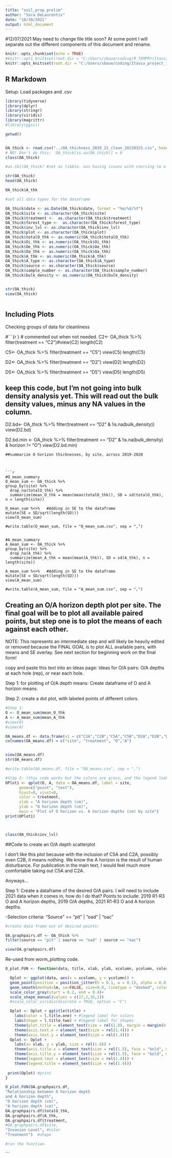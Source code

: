 ```yaml
---
title: "soil_prop_prelim"
author: "Sara DeLaurentis"
date: "10/30/2021"
output: html_document
---
```


#12/07/2021 May need to change file title soon? At some point I will separate out the different components of this document and rename.
```r
knitr::opts_chunk$set(echo = TRUE)
#knitr::opts_knit$set(root.dir = "C:/Users/sbaue/coding/R_TEMPRY/Itasca_project_19-21") #for home desktop
knitr::opts_knit$set(root.dir = "C:/Users/sbaue/coding/Itasca_project_19-20") #for Lenovo Flex. Need to change the "20" to "21".


```


## R Markdown
Setup: Load packages and .csv

```r
library(tidyverse)
library(dplyr)
library(stringr)
library(viridis)
library(magrittr)
#library(ggsci)

getwd()


OA_thick <- read.csv("../OA_thickness_2019_21_clean_20230325.csv", header=T, na.strings=c("", " ", "NA"))
# NO! Don't do this:  OA_thick[is.na(OA_thick)] = 0
class(OA_thick)

#as.tbl(OA_thick) #set as tibble. was having issues with coercing to a dataframe (using as.data.frame)

str(OA_thick)
head(OA_thick)

OA_thick$A_thk

#set all data types for the dataframe

OA_thick$date <- as.Date(OA_thick$date, format = "%m/%d/%Y")
OA_thick$site <- as.character(OA_thick$site)
OA_thick$treatment <-  as.character(OA_thick$treatment)
OA_thick$forest_type <-  as.character(OA_thick$forest_type)
OA_thick$inv_lvl <- as.character(OA_thick$inv_lvl)
OA_thick$plot <- as.character(OA_thick$plot)
OA_thick$totalO_thk <- as.numeric(OA_thick$totalO_thk)
OA_thick$Oi_thk <- as.numeric(OA_thick$Oi_thk)
OA_thick$Oe_thk <- as.numeric(OA_thick$Oe_thk)
OA_thick$Oa_thk <- as.numeric(OA_thick$Oa_thk)
OA_thick$A_thk <- as.numeric(OA_thick$A_thk)
OA_thick$A_type <- as.character(OA_thick$A_type)
OA_thick$source <- as.character(OA_thick$source)
OA_thick$sample_number <- as.character(OA_thick$sample_number)
OA_thick$bulk_density <- as.numeric(OA_thick$bulk_density)


str(OA_thick)
view(OA_thick)

```


 
```r


```



## Including Plots

Checking groups of data for cleanliness

#```{r } # commented out when not needed.
C2<- OA_thick %>% filter(treatment == "C2")#view(C2)
length(C2)

C5<- OA_thick %>% filter(treatment == "C5")
view(C5)
length(C5)

D2<- OA_thick %>% filter(treatment == "D2")
view(D2)
length(D2)

D5<- OA_thick %>% filter(treatment == "D5")
view(D5)
length(D5)




## keep this code, but I'm not going into bulk density analysis yet. This will read out the bulk density values, minus any NA values in the column.
D2.bd<- OA_thick %>% 
  filter(treatment == "D2" & !is.na(bulk_density))
view(D2.bd)

D2.bd.min <- OA_thick %>% 
  filter(treatment == "D2" & !is.na(bulk_density) & horizon != "O")
view(D2.bd.min)

```
##summarize O horizon thicknesses, by site, across 2019-2020



```r

#O_mean_summary
O_mean_sum <- OA_thick %>% 
group_by(site) %>% 
  drop_na(totalO_thk) %>% 
  summarize(mean_O_thk = mean(mean(totalO_thk)), SD = sd(totalO_thk), n = length(site))

O_mean_sum %<>%   #Adding in SE to the dataframe  
mutate(SE = SD/sqrt(length(SD)))
view(O_mean_sum)

#write.table(O_mean_sum, file = "O_mean_sum.csv", sep = ",")


#A_mean_summary
A_mean_sum <- OA_thick %>% 
group_by(site) %>% 
  drop_na(A_thk) %>% 
  summarize(mean_A_thk = mean(mean(A_thk)), SD = sd(A_thk), n = length(site))

A_mean_sum %<>%   #Adding in SE to the dataframe  
mutate(SE = SD/sqrt(length(SD)))
view(A_mean_sum)

#write.table(A_mean_sum, file = "A_mean_sum.csv", sep = ",")

```
## Creating an O/A horizon depth plot per site. The final goal will be to plot all available paired points, but step one is to plot the means of each against each other. 

NOTE: This represents an intermediate step and will likely be heavily edited or removed because the FINAL GOAL is to plot ALL available pairs, with means and SE overlay. See next section for beginning work on the final form!

copy and paste this text into an ideas page:
Ideas for O/A pairs: O/A depths at each hole (rep), or near each hole.


Step 1: for plotting of O/A depth means: Create dataframe of O and A horizon means.

Step 2: create a dot plot, with labeled points of different colors.


```r
#Step 1:
O <- O_mean_sum$mean_O_thk
A <- A_mean_sum$mean_A_thk
#view(O)
#view(A)

OA_means.df <- data.frame(v1 = c("C2A","C2B","C5A","C5B","D2A","D2B","D5A","D5B"), v2 = c("C2", "C2", "C5", "C5", "D2", "D2", "D5", "D5"), v3 = O, v4 = A)
colnames(OA_means.df) = c("site", "treatment", "O","A")


view(OA_means.df)
str(OA_means.df)

#write.table(OA_means.df, file = "OA_means.csv", sep = ",")

#Step 2: (this code works but the colors are gross, and the legend looks bad)
OPlot1 <- qplot(O, A, data = OA_means.df, label = site, 
      geom=c("point", "text"),
      hjust=0, vjust=0,
      color = treatment,
      xlab = "A horizon depth (cm)",
      ylab = "O horizon depth (cm)",
      main = "Plot of O horizon vs. A horizon depths (cm) by site")
print(OPlot1)



class(OA_thick$inv_lvl)

```
##Code to create an O/A depth scatterplot 

I don't like this plot because with the inclusion of C5A and C2A, possibly even C2B, it means nothing. We know the A horizon is the result of human disturbance. For publication in the main text, I would feel much more comfortable taking out C5A and C2A.

Anyways...

Step 1: Create a dataframe of the desired O/A pairs. I will need to include 2021 data when it comes in, how do I do that?
Points to include: 2019 R1-R3 O and A horizon depths, 2019 O/A depths, 2021 R1-R3 O and A horizon depths.

  -Selection criteria: "Source" == "pit" | "oad" | "oac"


```r

#create data frame out of desired points:

OA.graphpairs.df <- OA_thick %>% 
filter(source == "pit" | source == "oad" | source == "oac") 

view(OA.graphpairs.df)


```


Re-used from worm_plotting code.
```r

O_plot.FUN <- function(data, title, xlab, ylab, xcolumn, ycolumn, color_grp, l.title.one, l.title.two){

  Oplot <- ggplot(data, aes(x = xcolumn, y = ycolumn)) +
  geom_point(position = position_jitter(h = 0.1, w = 0.1), alpha = 0.8, size = 3, aes(shape = color_grp, color = inv_lvl)) +
  geom_smooth(method=lm, se=FALSE, size=0.8, linetype = "dashed", color = "black") +
  scale_color_grey(start = 0.2, end = 0.4)+
  scale_shape_manual(values = c(17,2,16,1))
  #scale_color_viridis(discrete = TRUE, option = "C")

  Oplot <- Oplot + ggtitle(title) +
    labs(color = l.title.one) + #legend label for colors
    labs(shape = l.title.two) + #legend label for shapes
    theme(plot.title = element_text(size = rel(1.8), margin = margin(b = 10)))+
    theme(axis.text.x = element_text(size = rel(1.4))) +
    theme(axis.text.y = element_text(size = rel(1.4))) 
  Oplot <- Oplot +
    labs(x= xlab, y = ylab, size = rel(1.8)) +
    theme(axis.title.x = element_text(size = rel(1.5), face = "bold", margin = margin(t = 8)))+
    theme(axis.title.y = element_text(size = rel(1.5), face = "bold", margin = margin(r = 8)))+
    theme(legend.text = element_text(size = rel(1.4))) +
    theme(legend.title = element_text(size = rel(1.4)))
  
 print(Oplot) #print
}

O_plot.FUN(OA.graphpairs.df, 
"Relationship between O horizon depth
and A horizon depth", 
"O horizon depth (cm)", 
"A horizon depth (cm)",
OA.graphpairs.df$totalO_thk,
OA.graphpairs.df$A_thk,
OA.graphpairs.df$treatment,
#OA.graphpairs.df$site,
"Invasion Level", #color
"Treatment")  #shape

#run the function


```




```